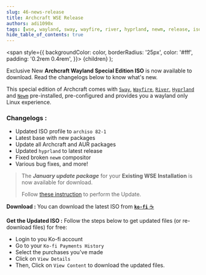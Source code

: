 ```yaml
---
slug: 46-news-release
title: Archcraft WSE Release
authors: adi1090x
tags: [wse, wayland, sway, wayfire, river, hyprland, newm, release, iso]
hide_table_of_contents: true
---
```


<!-- Badges -->
  <span
    style={{
      backgroundColor: color,
      borderRadius: '25px',
      color: '#fff',
      padding: '0.2rem 0.4rem',
    }}>
    {children}
  </span>
);

<Highlight color="#e06b74">Exclusive</Highlight> New **Archcraft Wayland Special Edition ISO** is now available to download. Read the changelogs below to know what's new. 

<!--truncate-->

This special edition of Archcraft comes with [`Sway`](/docs/wayland-compositors/sway), [`Wayfire`](/docs/wayland-compositors/wayfire), [`River`](/docs/wayland-compositors/river), [`Hyprland`](/docs/wayland-compositors/hyprland) and [`Newm`](/docs/wayland-compositors/newm) pre-installed, pre-configured and provides you a wayland only Linux experience.

### Changelogs :
- Updated ISO profile to `archiso 82-1`
- Latest base with new packages
- Update all Archcraft and AUR packages
- Updated `hyprland` to latest release
- Fixed broken `newm` compositor
- Various bug fixes, and more!

> The ***January update package*** for your **Existing WSE Installation** is now available for download.
> 
> Follow [these instruction](https://wiki.archcraft.io/docs/premium/wse#update) to perform the Update.

**Download :** You can download the latest ISO from [**`ko-fi`** ☕](https://ko-fi.com/s/213becbf00)

**Get the Updated ISO :**  Follow the steps below to get updated files (or re-download files) for free:
- Login to you Ko-fi account
- Go to your `Ko-fi Payments History`
- Select the purchases you've made
- Click on `View Details`
- Then, Click on `View Content` to download the updated files.
